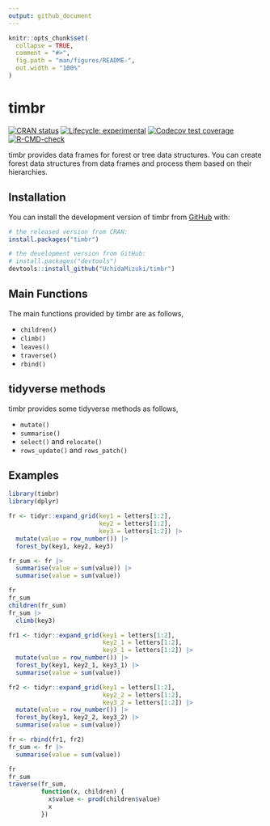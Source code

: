```yaml
---
output: github_document
---
```


<!-- README.md is generated from README.Rmd. Please edit that file -->

```r
knitr::opts_chunk$set(
  collapse = TRUE,
  comment = "#>",
  fig.path = "man/figures/README-",
  out.width = "100%"
)
```

# timbr

<!-- badges: start -->
[![CRAN status](https://www.r-pkg.org/badges/version/timbr)](https://CRAN.R-project.org/package=timbr)
[![Lifecycle: experimental](https://img.shields.io/badge/lifecycle-experimental-orange.svg)](https://lifecycle.r-lib.org/articles/stages.html#experimental)
[![Codecov test coverage](https://codecov.io/gh/UchidaMizuki/timbr/branch/main/graph/badge.svg)](https://app.codecov.io/gh/UchidaMizuki/timbr?branch=main)
[![R-CMD-check](https://github.com/UchidaMizuki/timbr/actions/workflows/R-CMD-check.yaml/badge.svg)](https://github.com/UchidaMizuki/timbr/actions/workflows/R-CMD-check.yaml)
<!-- badges: end -->

timbr provides data frames for forest or tree data structures. 
You can create forest data structures from data frames and process them based on their hierarchies.

## Installation

You can install the development version of timbr from [GitHub](https://github.com/) with:

``` r
# the released version from CRAN:
install.packages("timbr")

# the development version from GitHub:
# install.packages("devtools")
devtools::install_github("UchidaMizuki/timbr")
```
## Main Functions

The main functions provided by timbr are as follows,

- `children()`
- `climb()`
- `leaves()`
- `traverse()`
- `rbind()`

## tidyverse methods

timbr provides some tidyverse methods as follows,

- `mutate()`
- `summarise()`
- `select()` and `relocate()`
- `rows_update()` and `rows_patch()`

## Examples

```r
library(timbr)
library(dplyr)
```

```r
fr <- tidyr::expand_grid(key1 = letters[1:2],
                         key2 = letters[1:2],
                         key3 = letters[1:2]) |>  
  mutate(value = row_number()) |> 
  forest_by(key1, key2, key3)

fr_sum <- fr |> 
  summarise(value = sum(value)) |> 
  summarise(value = sum(value))

fr
fr_sum
children(fr_sum)
fr_sum |> 
  climb(key3)
```

```r
fr1 <- tidyr::expand_grid(key1 = letters[1:2], 
                          key2_1 = letters[1:2],
                          key3_1 = letters[1:2]) |> 
  mutate(value = row_number()) |> 
  forest_by(key1, key2_1, key3_1) |> 
  summarise(value = sum(value))

fr2 <- tidyr::expand_grid(key1 = letters[1:2], 
                          key2_2 = letters[1:2],
                          key3_2 = letters[1:2]) |> 
  mutate(value = row_number()) |> 
  forest_by(key1, key2_2, key3_2) |> 
  summarise(value = sum(value))

fr <- rbind(fr1, fr2)
fr_sum <- fr |> 
  summarise(value = sum(value))

fr
fr_sum
traverse(fr_sum,
         function(x, children) {
           x$value <- prod(children$value)
           x
         })
```
